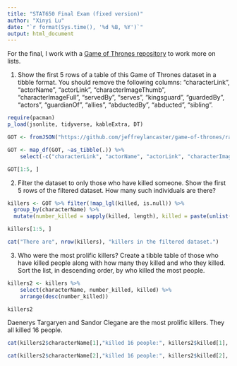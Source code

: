 ```yaml
---
title: "STAT650 Final Exam (fixed version)"
author: "Xinyi Lu"
date: "`r format(Sys.time(), '%d %B, %Y')`"
output: html_document
---
```


For the final, I work with a [Game of Thrones repository](https://github.com/jeffreylancaster/game-of-thrones) to work more on lists.

1.  Show the first 5 rows of a table of this Game of Thrones dataset in a tibble format.  You should remove the following columns:  "characterLink", "actorName", "actorLink", "characterImageThumb", "characterImageFull", "servedBy", "serves", "kingsguard", "guardedBy", "actors", "guardianOf", "allies", "abductedBy", "abducted", "sibling". 

```r
require(pacman) 
p_load(jsonlite, tidyverse, kableExtra, DT)
```

```r
GOT <- fromJSON("https://github.com/jeffreylancaster/game-of-thrones/raw/master/data/characters.json")

GOT <- map_df(GOT, ~as_tibble(.)) %>%
    select(-c("characterLink", "actorName", "actorLink", "characterImageThumb", "characterImageFull", "servedBy", "serves", "kingsguard", "guardedBy", "actors", "guardianOf", "allies", "abductedBy", "abducted", "sibling"))

GOT[1:5, ]
```
2.  Filter the dataset to only those who have killed someone.  Show the first 5 rows of the filtered dataset.  How many such individuals are there?

```r
killers <- GOT %>% filter(!map_lgl(killed, is.null)) %>% 
  group_by(characterName) %>% 
  mutate(number_killed = sapply(killed, length), killed = paste(unlist(killed),collapse=", "), houseName = paste(unlist(houseName), collapse=", "), parents = paste(unlist(parents), collapse=", "), siblings = paste(unlist(siblings), collapse=", "), killedBy = paste(unlist(killedBy), collapse=", "), parentOf = paste(unlist(parentOf), collapse=", "), marriedEngaged = paste(unlist(marriedEngaged), collapse=", "))

killers[1:5, ]
```
```r
cat("There are", nrow(killers), "killers in the filtered dataset.")
```

3.  Who were the most prolific killers? Create a tibble table of those who have killed people along with how many they killed and who they killed.  Sort the list, in descending order, by who killed the most people.

```r
killers2 <- killers %>% 
    select(characterName, number_killed, killed) %>% 
    arrange(desc(number_killed))

killers2
```

Daenerys Targaryen and Sandor Clegane are the most prolific killers. They all killed 16 people.

```r
cat(killers2$characterName[1],"killed 16 people:", killers2$killed[1], ".")
```
```r
cat(killers2$characterName[2],"killed 16 people:", killers2$killed[2], ".")
```



